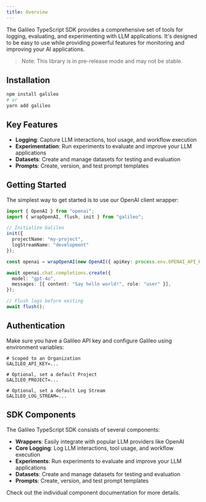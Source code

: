 ```yaml
---
title: Overview
---
```


The Galileo TypeScript SDK provides a comprehensive set of tools for logging, evaluating, and experimenting with LLM applications. It's designed to be easy to use while providing powerful features for monitoring and improving your AI applications.

> Note: This library is in pre-release mode and may not be stable.

## Installation

```bash
npm install galileo
# or
yarn add galileo
```

## Key Features

- **Logging**: Capture LLM interactions, tool usage, and workflow execution
- **Experimentation**: Run experiments to evaluate and improve your LLM applications
- **Datasets**: Create and manage datasets for testing and evaluation
- **Prompts**: Create, version, and test prompt templates

## Getting Started

The simplest way to get started is to use our OpenAI client wrapper:

```typescript
import { OpenAI } from "openai";
import { wrapOpenAI, flush, init } from "galileo";

// Initialize Galileo
init({
  projectName: "my-project",
  logStreamName: "development"
});

const openai = wrapOpenAI(new OpenAI({ apiKey: process.env.OPENAI_API_KEY }));

await openai.chat.completions.create({
  model: "gpt-4o",
  messages: [{ content: "Say hello world!", role: "user" }],
});

// Flush logs before exiting
await flush();
```

## Authentication

Make sure you have a Galileo API key and configure Galileo using environment variables:

```.env
# Scoped to an Organization
GALILEO_API_KEY=...

# Optional, set a default Project
GALILEO_PROJECT=...

# Optional, set a default Log Stream
GALILEO_LOG_STREAM=...
```

## SDK Components

The Galileo TypeScript SDK consists of several components:

- **Wrappers**: Easily integrate with popular LLM providers like OpenAI
- **Core Logging**: Log LLM interactions, tool usage, and workflow execution
- **Experiments**: Run experiments to evaluate and improve your LLM applications
- **Datasets**: Create and manage datasets for testing and evaluation
- **Prompts**: Create, version, and test prompt templates

Check out the individual component documentation for more details. 